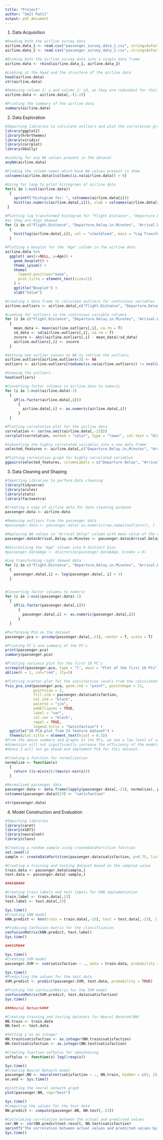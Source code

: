 ```yaml
---
title: "Project"
author: "Smit Patil"
output: pdf_document
---
```


1. Data Acquisition

```r
#Reading both the airline survey data
airline.data_1 <- read.csv("passenger_survey_data_1.csv", stringsAsFactors = T)
airline.data_2 <- read.csv("passenger_survey_data_2.csv", stringsAsFactors = T)

#Binding both the airline survey data into a single data frame
airline.data <- rbind(airline.data_1, airline.data_2)

#Looking at the head and the structure of the airline data
head(airline.data)
str(airline.data)

#Removing column 1: x and column 2: id, as they are redundant for this application
airline.data <- airline.data[,-(1:2)]

#Printing the summary of the airline data
summary(airline.data)
```

2. Data Exploration

```r
#Importing libraries to calculate outliers and plot the correlation graph
library(ggplot2)
library(hrbrthemes)
library(viridis)
library(corrplot)
library(GGally)

#Looking for any NA values present in the dataset
anyNA(airline.data)

#Finding the column names which have NA values present in them
colnames(airline.data)[colSums(is.na(airline.data)) > 0]

#Using for loop to print histograms of airline data
for(i in 1:ncol(airline.data))
  {
    sprintf("Histogram for: ", colnames(airline.data[i]))
    hist((as.numeric(airline.data[,i])), xlab = colnames(airline.data[i]), col = 'steelblue1', main = NULL)
 }

#Plotting log transformed histogram for "Flight Distance", "Departure Delay", and "Arrival Delay"
#as they are Rigt Skewed
for (i in c("Flight.Distance", "Departure.Delay.in.Minutes", "Arrival.Delay.in.Minutes"))
  {
    hist(log(airline.data[,i]), col = "steelblue4", main = "Log Transformed", xlab = i)
  }

#Plotting a boxplot for the "Age" column in the airline data
airline.data %>%
  ggplot( aes(x=NULL, y=Age)) +
    geom_boxplot() +
    theme_ipsum() +
    theme(
      legend.position="none",
      plot.title = element_text(size=11)
    ) +
    ggtitle("Boxplot") +
    xlab("Value")

#Creating a data frame to calculate outliers for continious variables
airline.outliers <- airline.data[,c("Flight.Distance", "Departure.Delay.in.Minutes", "Arrival.Delay.in.Minutes")]

#Looking for outliers in the continious variable columns
for (i in c("Flight.Distance", "Departure.Delay.in.Minutes", "Arrival.Delay.in.Minutes"))
  {
    mean_data <- mean(airline.outliers[,i], na.rm = T)
    sd_data <- sd(airline.outliers[,i], na.rm = T)
    zscore <- abs((airline.outliers[,i] - mean_data)/sd_data)
    airline.outliers[,i] <- zscore
  }

#Setting non outlier values to NA to retrive the outliers
airline.outliers[airline.outliers<3] <- NA
outliers <- airline.outliers[rowSums(is.na(airline.outliers)) != ncol(airline.outliers), ]

#Viewing the outliers
head(outliers)

#Converting factor columns in airline data to numeric
for (i in 1:ncol(airline.data)-1)
  {
    if(is.factor(airline.data[,i]))
      {
        airline.data[,i] <- as.numeric(airline.data[,i])
      }
  }

#Plotting correlation plot for the airline data
correlation <- cor(na.omit(airline.data[,-23]))
corrplot(correlation, method = "color", type = "lower", col.text = "black", number.cex = .7, tl.col = "black", tl.srt = 45)

#Subsetting the highly correlated variables into a new data frame
selected_features <- airline.data[,c("Departure.Delay.in.Minutes", "Arrival.Delay.in.Minutes")]

#Plotting correlation graph for highly correlated variables
ggpairs(selected_features, columnLabels = c("Departure Delay", "Arrival Delay"))
```

3. Data Cleaning and Shaping

```r
#Importing Libraries to perform data cleaning
library(tidyverse)
library(arules)
library(stats)
library(factoextra)

#Creating a copy of airline data for data cleaning purpose
passenger.data <- airline.data

#Removing outliers from the passenger data
#passenger.data <- passenger.data[-as.numeric(row.names(outliers)), ]

#Replacing NA values in "Arrival Delay" column with mean value of the column
passenger.data$Arrival.Delay.in.Minutes <- passenger.data$Arrival.Delay.in.Minutes %>% replace_na(mean(passenger.data$Arrival.Delay.in.Minutes, na.rm = T))

#Descretizing the "Age" column into 6 distinct bins
#passenger.data$Age <- discretize(passenger.data$Age, breaks = 6)

#Log transforming right skewed data
for (i in c("Flight.Distance", "Departure.Delay.in.Minutes", "Arrival.Delay.in.Minutes"))
  {
    passenger.data[,i] <- log(passenger.data[, i] + 1)
  }


#Converting factor columns to numeric
for (i in 1:ncol(passenger.data)-1)
  {
    if(is.factor(passenger.data[,i]))
      {
        passenger.data[,i] <- as.numeric(passenger.data[,i])
      }
  }

#Performing PCA on the dataset
passenger.pca <- prcomp(passenger.data[,-23], center = T, scale = T)

#Printing PC's and summary of the PC's
print(passenger.pca)
summary(passenger.pca)

#Plotting variance plot for the first 10 PC's
screeplot(passenger.pca, type = "l", main = "Plot of the first 10 PCs") +
abline(h = 1, col="red", lty=5)

#Plotting scatter plot for the satisfaction levels from the calculated values of PC's
fviz_pca_ind(passenger.pca, geom.ind = "point", pointshape = 21, 
             pointsize = 2, 
             fill.ind = passenger.data$satisfaction, 
             col.ind = "black", 
             palette = "jco", 
             addEllipses = TRUE,
             label = "var",
             col.var = "black",
             repel = TRUE,
             legend.title = "Satisfaction") +
  ggtitle("2D PCA-plot from 23 feature dataset") +
  theme(plot.title = element_text(hjust = 0.5))
#From the above summary and graphs of the PCs, we see a low level of variance in the features, and reducing the
#dimension will not significantly increase the efficiency of the models. 
#Hence I will not go ahead and implement PCA for this dataset.

#Creating a function for normalization
normalize <- function(x)
  {
    return ((x-min(x))/(max(x)-min(x)))
  }

#Normalized passenger data
passenger.data <- data.frame(lapply(passenger.data[,-23], normalize), passenger.data$satisfaction)
colnames(passenger.data)[23] <- "satisfaction"

str(passenger.data)
```

4. Model Construction and Evaluation

```r
#Importing libraries
library(caret)
library(e1071)
library(neuralnet)
library(class)

#Creating a random sample using createDataPartition function
set.seed(1)
sample <- createDataPartition(passenger.data$satisfaction, p=0.75, list = FALSE)

#Creating a training and testing dataset based on the sampled value
train.data <- passenger.data[sample,]
test.data <- passenger.data[-sample,]

###kNN###

#Creating train labels and test labels for kNN implementation
train.label <- train.data[,23]
test.label <- test.data[,23]

Sys.time()
#Creating kNN model
kNN.predict <- knn(train = train.data[,-23], test = test.data[,-23], cl = train.label, k = 5)

#Producing Confusion matrix for the classification
confusionMatrix(kNN.predict, test.label)
Sys.time()

###SVM###

Sys.time()
#Creating SVM model
passenger.SVM <- svm(satisfaction ~ ., data = train.data, probability = TRUE)

Sys.time()
#Predicting the values for the test data
SVM.predict <- predict(passenger.SVM, test.data, probability = TRUE)

#Printing the confusionMatrix for the SVM model
confusionMatrix(SVM.predict, test.data$satisfaction)
Sys.time()

###Neural Network###

#Creating training and testing datasets for Neural Netwrok(NN)
NN.train <- train.data
NN.test <- test.data

#Setting y as an integer
NN.train$satisfaction <- as.integer(NN.train$satisfaction)
NN.test$satisfaction <- as.integer(NN.test$satisfaction)

#Creating function softplus for smoothening
softplus <- function(x) log(1+exp(x))

Sys.time()
#Creating Neural Network model
passenger.NN <- neuralnet(satisfaction ~ ., NN.train, hidden = c(3, 2), threshold = 0.5, rep = 1, linear.output = FALSE, act.fct = softplus)
nn.end <- Sys.time()

#plotting the neural network graph
plot(passenger.NN, rep="best")

Sys.time()
#Computing the values for the test data
NN.predict <- compute(passenger.NN, NN.test[,-23])

#Calculating correlation between the actual and predicted values
cor.NN <- cor(NN.predict$net.result, NN.test$satisfaction)
sprintf("The correlation between actual values and predicted values by Neural Network is: %s", cor.NN)
Sys.time()
```

